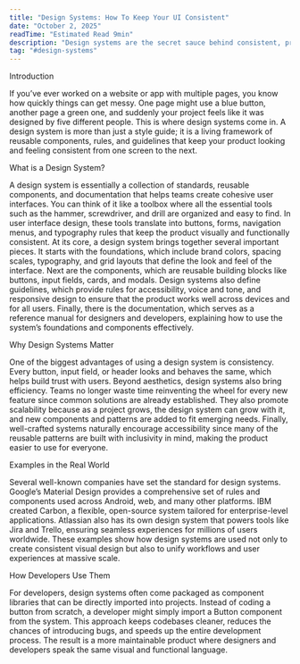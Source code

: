 ```yaml
---
title: "Design Systems: How To Keep Your UI Consistent"
date: "October 2, 2025"
readTime: "Estimated Read 9min"
description: "Design systems are the secret sauce behind consistent, professional-looking apps and websites. Learn how they help teams move faster, keep UIs consistent, and make your projects easier to maintain."
tag: "#design-systems"
---
```


Introduction

If you’ve ever worked on a website or app with multiple pages, you know how quickly things can get messy. One page might use a blue button, another page a green one, and suddenly your project feels like it was designed by five different people. This is where design systems come in. A design system is more than just a style guide; it is a living framework of reusable components, rules, and guidelines that keep your product looking and feeling consistent from one screen to the next.

What is a Design System?

A design system is essentially a collection of standards, reusable components, and documentation that helps teams create cohesive user interfaces. You can think of it like a toolbox where all the essential tools such as the hammer, screwdriver, and drill are organized and easy to find. In user interface design, these tools translate into buttons, forms, navigation menus, and typography rules that keep the product visually and functionally consistent.
At its core, a design system brings together several important pieces. It starts with the foundations, which include brand colors, spacing scales, typography, and grid layouts that define the look and feel of the interface. Next are the components, which are reusable building blocks like buttons, input fields, cards, and modals. Design systems also define guidelines, which provide rules for accessibility, voice and tone, and responsive design to ensure that the product works well across devices and for all users. Finally, there is the documentation, which serves as a reference manual for designers and developers, explaining how to use the system’s foundations and components effectively.

Why Design Systems Matter

One of the biggest advantages of using a design system is consistency. Every button, input field, or header looks and behaves the same, which helps build trust with users. Beyond aesthetics, design systems also bring efficiency. Teams no longer waste time reinventing the wheel for every new feature since common solutions are already established. They also promote scalability because as a project grows, the design system can grow with it, and new components and patterns are added to fit emerging needs. Finally, well-crafted systems naturally encourage accessibility since many of the reusable patterns are built with inclusivity in mind, making the product easier to use for everyone.

Examples in the Real World

Several well-known companies have set the standard for design systems. Google’s Material Design provides a comprehensive set of rules and components used across Android, web, and many other platforms. IBM created Carbon, a flexible, open-source system tailored for enterprise-level applications. Atlassian also has its own design system that powers tools like Jira and Trello, ensuring seamless experiences for millions of users worldwide. These examples show how design systems are used not only to create consistent visual design but also to unify workflows and user experiences at massive scale.

How Developers Use Them

For developers, design systems often come packaged as component libraries that can be directly imported into projects. Instead of coding a button from scratch, a developer might simply import a Button component from the system. This approach keeps codebases cleaner, reduces the chances of introducing bugs, and speeds up the entire development process. The result is a more maintainable product where designers and developers speak the same visual and functional language.
